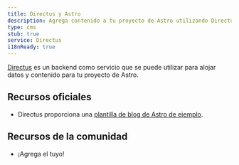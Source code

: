 ```yaml
---
title: Directus y Astro
description: Agrega contenido a tu proyecto de Astro utilizando Directus como CMS.
type: cms
stub: true
service: Directus
i18nReady: true
---
```


[Directus](https://directus.io/) es un backend como servicio que se puede utilizar para alojar datos y contenido para tu proyecto de Astro.

## Recursos oficiales

- Directus proporciona una [plantilla de blog de Astro de ejemplo](https://github.com/directus/examples/tree/main/astro).

## Recursos de la comunidad

- ¡Agrega el tuyo!
